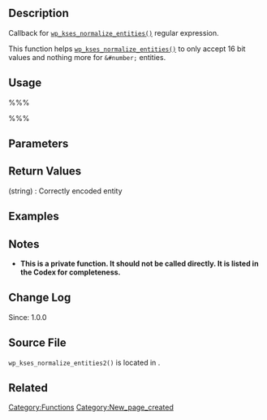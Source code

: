 == Description ==
Callback for [[Function_Reference/wp_kses_normalize_entities|<tt>wp_kses_normalize_entities()</tt>]] regular expression. 

This function helps [[Function_Reference/wp_kses_normalize_entities|<tt>wp_kses_normalize_entities()</tt>]] to only accept 16 bit values and nothing more for <tt>&#number;</tt> entities. 

== Usage ==
%%%<?php wp_kses_normalize_entities2( $matches ) ?>%%%

== Parameters ==
{{Parameter|$matches|array|[http://www.php.net/manual/en/function.preg-replace-callback.php <tt>preg_replace_callback()</tt>] matches array}}

== Return Values ==
; (string) : Correctly encoded entity

== Examples ==
<!-- Need creative examples. Feel free to link to external examples. -->

== Notes ==
* <strong>This is a private function. It should not be called directly. It is listed in the Codex for completeness.</strong>

== Change Log ==
Since: 1.0.0

== Source File ==

<tt>wp_kses_normalize_entities2()</tt> is located in {{Trac|wp-includes/kses.php}}.

== Related ==
<!--
    To Do:
    Need to find related functions.
    Need to create groups of functions and create templates to add them to a page quickly.
    Some functions may be related to many groups of functions.
-->

{{Tag Footer}}

[[Category:Functions]]
[[Category:New_page_created]]